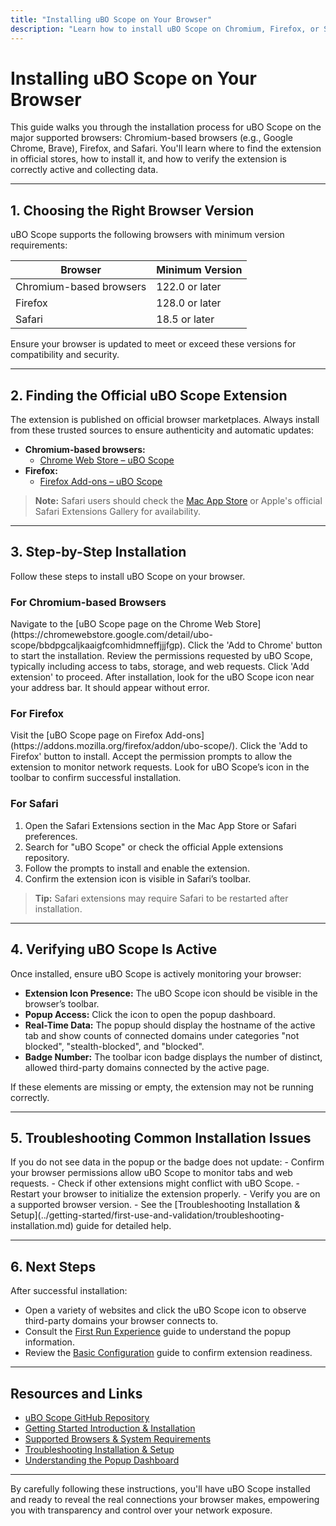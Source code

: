 ```yaml
---
title: "Installing uBO Scope on Your Browser"
description: "Learn how to install uBO Scope on Chromium, Firefox, or Safari. This guide covers finding the right extension marketplace, installation steps, and verifying that the extension is active."
---
```


# Installing uBO Scope on Your Browser

This guide walks you through the installation process for uBO Scope on the major supported browsers: Chromium-based browsers (e.g., Google Chrome, Brave), Firefox, and Safari. You'll learn where to find the extension in official stores, how to install it, and how to verify the extension is correctly active and collecting data.

---

## 1. Choosing the Right Browser Version

uBO Scope supports the following browsers with minimum version requirements:

| Browser                 | Minimum Version |
|-------------------------|-----------------|
| Chromium-based browsers  | 122.0 or later  |
| Firefox                 | 128.0 or later  |
| Safari                  | 18.5 or later   |

Ensure your browser is updated to meet or exceed these versions for compatibility and security.

---

## 2. Finding the Official uBO Scope Extension

The extension is published on official browser marketplaces. Always install from these trusted sources to ensure authenticity and automatic updates:

- **Chromium-based browsers:**
  - [Chrome Web Store – uBO Scope](https://chromewebstore.google.com/detail/ubo-scope/bbdpgcaljkaaigfcomhidmneffjjjfgp)
- **Firefox:**
  - [Firefox Add-ons – uBO Scope](https://addons.mozilla.org/firefox/addon/ubo-scope/)

> **Note:** Safari users should check the [Mac App Store](https://apps.apple.com) or Apple's official Safari Extensions Gallery for availability.

---

## 3. Step-by-Step Installation

Follow these steps to install uBO Scope on your browser.

### For Chromium-based Browsers

<Steps>
<Step title="Open Chrome Web Store">
Navigate to the [uBO Scope page on the Chrome Web Store](https://chromewebstore.google.com/detail/ubo-scope/bbdpgcaljkaaigfcomhidmneffjjjfgp).
</Step>
<Step title="Click 'Add to Chrome'">
Click the 'Add to Chrome' button to start the installation.
</Step>
<Step title="Confirm Permissions">
Review the permissions requested by uBO Scope, typically including access to tabs, storage, and web requests. Click 'Add extension' to proceed.
</Step>
<Step title="Verify Installation">
After installation, look for the uBO Scope icon near your address bar. It should appear without error.
</Step>
</Steps>

### For Firefox

<Steps>
<Step title="Open Firefox Add-ons Store">
Visit the [uBO Scope page on Firefox Add-ons](https://addons.mozilla.org/firefox/addon/ubo-scope/).
</Step>
<Step title="Click 'Add to Firefox'">
Click the 'Add to Firefox' button to install.
</Step>
<Step title="Grant Required Permissions">
Accept the permission prompts to allow the extension to monitor network requests.
</Step>
<Step title="Verify Extension Icon">
Look for uBO Scope’s icon in the toolbar to confirm successful installation.
</Step>
</Steps>

### For Safari

1. Open the Safari Extensions section in the Mac App Store or Safari preferences.
2. Search for "uBO Scope" or check the official Apple extensions repository.
3. Follow the prompts to install and enable the extension.
4. Confirm the extension icon is visible in Safari’s toolbar.

> **Tip:** Safari extensions may require Safari to be restarted after installation.

---

## 4. Verifying uBO Scope Is Active

Once installed, ensure uBO Scope is actively monitoring your browser:

- **Extension Icon Presence:** The uBO Scope icon should be visible in the browser’s toolbar.
- **Popup Access:** Click the icon to open the popup dashboard.
- **Real-Time Data:** The popup should display the hostname of the active tab and show counts of connected domains under categories "not blocked", "stealth-blocked", and "blocked".
- **Badge Number:** The toolbar icon badge displays the number of distinct, allowed third-party domains connected by the active page.

If these elements are missing or empty, the extension may not be running correctly.

---

## 5. Troubleshooting Common Installation Issues

<Tip>
If you do not see data in the popup or the badge does not update:
- Confirm your browser permissions allow uBO Scope to monitor tabs and web requests.
- Check if other extensions might conflict with uBO Scope.
- Restart your browser to initialize the extension properly.
- Verify you are on a supported browser version.
- See the [Troubleshooting Installation & Setup](../getting-started/first-use-and-validation/troubleshooting-installation.md) guide for detailed help.
</Tip>

---

## 6. Next Steps

After successful installation:

- Open a variety of websites and click the uBO Scope icon to observe third-party domains your browser connects to.
- Consult the [First Run Experience](../getting-started/first-use-and-validation/first-run-experience.md) guide to understand the popup information.
- Review the [Basic Configuration](../getting-started/first-use-and-validation/basic-configuration.md) guide to confirm extension readiness.

---

## Resources and Links

- [uBO Scope GitHub Repository](https://github.com/gorhill/uBO-Scope)
- [Getting Started Introduction & Installation](../getting-started/introduction-and-installation/about-ubo-scope.md)
- [Supported Browsers & System Requirements](../getting-started/introduction-and-installation/system-requirements.md)
- [Troubleshooting Installation & Setup](../getting-started/first-use-and-validation/troubleshooting-installation.md)
- [Understanding the Popup Dashboard](../guides/getting-started/first-look-popup.md)

---

By carefully following these instructions, you'll have uBO Scope installed and ready to reveal the real connections your browser makes, empowering you with transparency and control over your network exposure.
